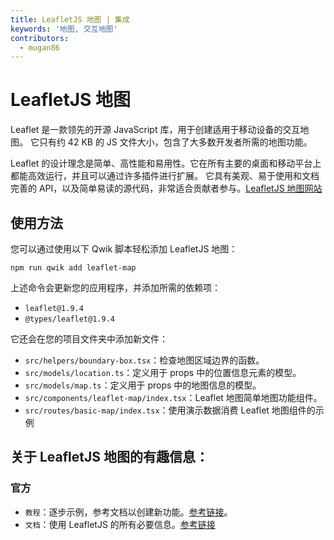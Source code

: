 ```yaml
---
title: LeafletJS 地图 | 集成
keywords: '地图, 交互地图'
contributors:
  - mugan86
---
```


# LeafletJS 地图

Leaflet 是一款领先的开源 JavaScript 库，用于创建适用于移动设备的交互地图。
它只有约 42 KB 的 JS 文件大小，包含了大多数开发者所需的地图功能。

Leaflet 的设计理念是简单、高性能和易用性。它在所有主要的桌面和移动平台上都能高效运行，并且可以通过许多插件进行扩展。
它具有美观、易于使用和文档完善的 API，以及简单易读的源代码，非常适合贡献者参与。[LeafletJS 地图网站](https://leafletjs.com/)

## 使用方法

您可以通过使用以下 Qwik 脚本轻松添加 LeafletJS 地图：

```shell
npm run qwik add leaflet-map
```

上述命令会更新您的应用程序，并添加所需的依赖项：

- `leaflet@1.9.4`
- `@types/leaflet@1.9.4`

它还会在您的项目文件夹中添加新文件：

- `src/helpers/boundary-box.tsx`：检查地图区域边界的函数。
- `src/models/location.ts`：定义用于 props 中的位置信息元素的模型。
- `src/models/map.ts`：定义用于 props 中的地图信息的模型。
- `src/components/leaflet-map/index.tsx`：Leaflet 地图简单地图功能组件。
- `src/routes/basic-map/index.tsx`：使用演示数据消费 Leaflet 地图组件的示例

## 关于 LeafletJS 地图的有趣信息：

### 官方

- `教程`：逐步示例，参考文档以创建新功能。[参考链接](https://leafletjs.com/examples.html)。
- `文档`：使用 LeafletJS 的所有必要信息。[参考链接](https://leafletjs.com/reference.html)
